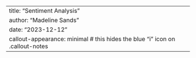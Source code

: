 ---
title: "Sentiment Analysis"
author: "Madeline Sands"
date: "2023-12-12"
callout-appearance: minimal # this hides the blue "i" icon on .callout-notes
---